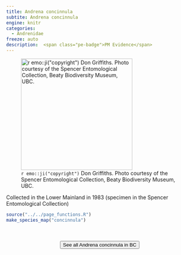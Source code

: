 ```yaml
---
title: Andrena concinnula
subtite: Andrena concinnula
engine: knitr
categories:
  - Andrenidae
freeze: auto
description:  <span class="pe-badge">PM Evidence</span>
---
```

![`r emo::ji("copyright")` Don Griffiths. Photo courtesy of the Spencer Entomological Collection, Beaty Biodiversity Museum, UBC.](https://www.zoology.ubc.ca/entomology/main/Hymenoptera/Andrenidae/Andrena%20concinnula%20(3lateral).jpg){height=300}

Collected in the Lower Mainland in 1983 (specimen in the Spencer Entomological Collection)



```r
source("../../page_functions.R")
make_species_map("concinnula")
```
<br><br>
<center>


<a href="https://www.zoology.ubc.ca/entomology/main/Hymenoptera/Andrenidae/Andrena%20concinnula.php"><button type="button" class="btn btn-secondary">See all Andrena concinnula in BC <i class="fa-solid fa-arrow-up-right-from-square"></i> </button></a>
</center>
